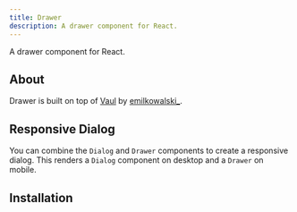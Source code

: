 ```yaml
---
title: Drawer
description: A drawer component for React.
---
```


A drawer component for React.


<Example path="ui/drawer/demo" />

## About

Drawer is built on top of [Vaul](https://github.com/emilkowalski/vaul) by [emilkowalski\_](https://twitter.com/emilkowalski_).

## Responsive Dialog

You can combine the `Dialog` and `Drawer` components to create a responsive dialog. This renders a `Dialog` component on desktop and a `Drawer` on mobile.

<Example path="ui/drawer/dialog" />

## Installation


<InstallationGuide path="ui/drawer" />
